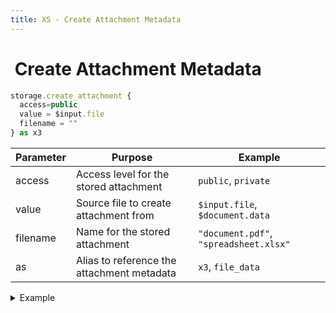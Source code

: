 ```yaml
---
title: XS - Create Attachment Metadata
---
```


# <img src="../assets/docuBadge (11).png" alt="" data-size="line"> Create Attachment Metadata <a href="#xs-createaudio" id="xs-createaudio"></a>

```javascript
storage.create_attachment {
  access=public 
  value = $input.file
  filename = ""
} as x3
```

| Parameter | Purpose                                    | Example                                |
| --------- | ------------------------------------------ | -------------------------------------- |
| access    | Access level for the stored attachment     | `public`, `private`                    |
| value     | Source file to create attachment from      | `$input.file`, `$document.data`        |
| filename  | Name for the stored attachment             | `"document.pdf"`, `"spreadsheet.xlsx"` |
| as        | Alias to reference the attachment metadata | `x3`, `file_data`                      |

<details>

<summary>Example</summary>

```javascript
storage.create_attachment access=public {
  value = $input.document
  filename = "file_"|add:$user.id|add:"_"|add:$original_filename
} as uploaded_file
```

* Creates metadata for the attachment

</details>
